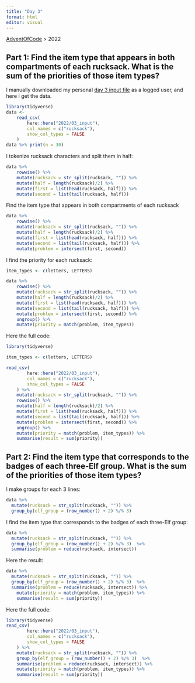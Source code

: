 ```yaml
---
title: "Day 3"
format: html
editor: visual
---
```


[AdventOfCode](https://jrosell.github.io/AdventOfCode/) \> 2022

## Part 1: Find the item type that appears in both compartments of each rucksack. What is the sum of the priorities of those item types?

I manually downloaded my personal [day 3 input file](https://adventofcode.com/2022/day/3) as a logged user, and here I get the data.

```r
library(tidyverse)
data <- 
    read_csv(
        here::here("2022/03_input"),
        col_names = c("rucksack"),
        show_col_types = FALSE
    )
data %>% print(n = 30)
```

I tokenize rucksack characters and split them in half:

```r
data %>% 
    rowwise() %>% 
    mutate(rucksack = str_split(rucksack, "")) %>% 
    mutate(half = length(rucksack)/2) %>% 
    mutate(first = list(head(rucksack, half))) %>% 
    mutate(second = list(tail(rucksack, half)))
```

Find the item type that appears in both compartments of each rucksack

```r
data %>% 
    rowwise() %>% 
    mutate(rucksack = str_split(rucksack, "")) %>% 
    mutate(half = length(rucksack)/2) %>% 
    mutate(first = list(head(rucksack, half))) %>% 
    mutate(second = list(tail(rucksack, half))) %>% 
    mutate(problem = intersect(first, second))
```

I find the priority for each rucksack:

```r
item_types <- c(letters, LETTERS)

data %>% 
    rowwise() %>% 
    mutate(rucksack = str_split(rucksack, "")) %>% 
    mutate(half = length(rucksack)/2) %>% 
    mutate(first = list(head(rucksack, half))) %>% 
    mutate(second = list(tail(rucksack, half))) %>% 
    mutate(problem = intersect(first, second)) %>% 
    ungroup() %>% 
    mutate(priority = match(problem, item_types))

```

Here the full code:

```r
library(tidyverse)

item_types <- c(letters, LETTERS)

read_csv(
        here::here("2022/03_input"),
        col_names = c("rucksack"),
        show_col_types = FALSE
    ) %>% 
    mutate(rucksack = str_split(rucksack, "")) %>% 
    rowwise() %>% 
    mutate(half = length(rucksack)/2) %>% 
    mutate(first = list(head(rucksack, half))) %>% 
    mutate(second = list(tail(rucksack, half))) %>% 
    mutate(problem = intersect(first, second)) %>% 
    ungroup() %>% 
    mutate(priority = match(problem, item_types)) %>% 
    summarise(result = sum(priority))
```

## Part 2: Find the item type that corresponds to the badges of each three-Elf group. What is the sum of the priorities of those item types?

I make groups for each 3 lines:

```r
data %>% 
  mutate(rucksack = str_split(rucksack, "")) %>% 
  group_by(elf_group = (row_number() + 2) %/% 3)
```

I find the item type that corresponds to the badges of each three-Elf group:

```r
data %>% 
  mutate(rucksack = str_split(rucksack, "")) %>% 
  group_by(elf_group = (row_number() + 2) %/% 3)  %>% 
  summarise(problem = reduce(rucksack, intersect))

```

Here the result:

```r
data %>% 
  mutate(rucksack = str_split(rucksack, "")) %>% 
  group_by(elf_group = (row_number() + 2) %/% 3)  %>% 
  summarise(problem = reduce(rucksack, intersect)) %>% 
    mutate(priority = match(problem, item_types)) %>% 
    summarise(result = sum(priority))
```

Here the full code:

```r
library(tidyverse)
read_csv(
        here::here("2022/03_input"),
        col_names = c("rucksack"),
        show_col_types = FALSE
    ) %>% 
    mutate(rucksack = str_split(rucksack, "")) %>% 
    group_by(elf_group = (row_number() + 2) %/% 3)  %>% 
    summarise(problem = reduce(rucksack, intersect)) %>% 
    mutate(priority = match(problem, item_types)) %>% 
    summarise(result = sum(priority))
```


